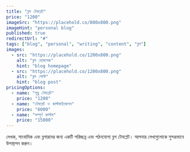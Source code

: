 ```yaml
---
title: "ব্লগ টেমপ্লেট"
price: "1200"
imageSrc: "https://placehold.co/800x800.png"
imageHint: "personal blog"
published: true
redirectUrl: "#"
tags: ["blog", "personal", "writing", "content", "ব্লগ"]
images:
  - src: "https://placehold.co/1200x800.png"
    alt: "ব্লগ হোমপেজ"
    hint: "blog homepage"
  - src: "https://placehold.co/1200x800.png"
    alt: "ব্লগ পোস্ট"
    hint: "blog post"
pricingOptions:
  - name: "শুধু টেমপ্লেট"
    price: "1200"
  - name: "টেমপ্লেট ও কাস্টমাইজেশন"
    price: "6000"
  - name: "সম্পূর্ণ কাস্টম"
    price: "15000"
---
```

লেখক, সাংবাদিক এবং ব্লগারদের জন্য একটি পরিচ্ছন্ন এবং পঠনযোগ্য ব্লগ টেমপ্লেট। আপনার লেখাগুলোকে সুন্দরভাবে উপস্থাপন করুন।
